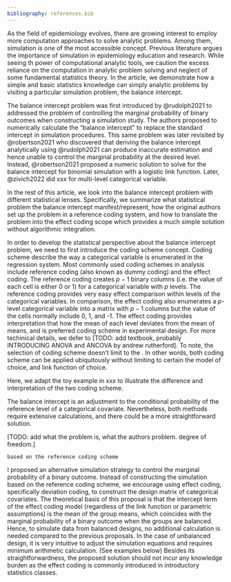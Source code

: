 ```yaml
---
bibliography: references.bib
---
```


As the field of epidemiology evolves, there are growing interest to employ more computation approaches to solve analytic problems. Among them, simulation is one of the most accessible concept. Previous literature argues the importance of simulation in epidemiology education and research. While seeing th power of computational analytic tools, we caution the excess reliance on the computation in analytic problem solving and neglect of some fundamental statistics theory. In the article, we demonstrate how a simple and basic statistics knowledge can simply analytic problems by visiting a particular simulation problem, the balance intercept.

The balance intercept problem was first introduced by @rudolph2021 to addressed the problem of controlling the marginal probability of binary outcomes when constructing a simulation study. The authors proposed to numerically calculate the "balance intercept" to replace the standard intercept in simulation procedures. This same problem was later revisited by @robertson2021 who discovered that deriving the balance intercept analytically using @rudolph2021 can produce inaccurate estimation and hence unable to control the marginal probability at the desired level. Instead, @robertson2021 proposed a numeric solution to solve for the balance intercept for binomial simulation with a logistic link function. Later, @zivich2022 did xxx for multi-level categorical variable.

In the rest of this article, we look into the balance intercept problem with different statistical lenses. Specifically, we summarize what statistical problem the balance intercept manifest/represent, how the original authors set up the problem in a reference coding system, and how to translate the problem into the effect coding scope which provides a much simple solution without algorithmic integration.

In order to develop the statistical perspective about the balance intercept problem, we need to first introduce the coding scheme concept. Coding scheme describe the way a categorical variable is enumerated in the regression system. Most commonly used coding schemes in analysis include reference coding (also known as dummy coding) and the effect coding. The reference coding creates $p-1$ binary columns (i.e. the value of each cell is either 0 or 1) for a categorical variable with $p$ levels. The reference coding provides very easy effect comparison within levels of the categorical variables. In comparison, the effect coding also enumerates a $p$-level categorical variable into a matrix with $p-1$ columns but the value of the cells normally include 0, 1, and -1. The effect coding provides interpretation that how the mean of each level deviates from the mean of means, and is preferred coding scheme in experimental design. For more techinical details, we defer to [TODO: add textbook, probably INTRODUCING ANOVA and ANCOVA by andrew rutherford]. To note, the selection of coding scheme doesn't limit to the . In other words, both coding scheme can be applied ubiquitously without limiting to certain the model of choice, and link function of choice.

Here, we adapt the toy example in xxx to illustrate the difference and interpretation of the two coding scheme.

The balance intercept is an adjustment to the conditional probability of the reference level of a categorical covariate. Nevertheless, both methods require extensive calculations, and there could be a more straightforward solution.

[TODO: add what the problem is, what the authors problem. degree of freedom.]

    based on the reference coding scheme

I proposed an alternative simulation strategy to control the marginal probability of a binary outcome. Instead of constructing the simulation based on the reference coding scheme, we encourage using effect coding, specifically deviation coding, to construct the design matrix of categorical covariates. The theoretical basis of this proposal is that the intercept term of the effect coding model (regardless of the link function or parametric assumptions) is the mean of the group means, which coincides with the marginal probability of a binary outcome when the groups are balanced. Hence, to simulate data from balanced designs, no additional calculation is needed compared to the previous proposals. In the case of unbalanced design, it is very intuitive to adjust the simulation equations and requires minimum arithmetic calculation. (See examples below) Besides its straightforwardness, the proposed solution should not incur any knowledge burden as the effect coding is commonly introduced in introductory statistics classes.

